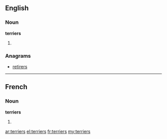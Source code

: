 ==English==

===Noun===
'''terriers'''

# {{plural of|terrier}}

===Anagrams===
* [[retirers#English|retirers]]

----

==French==

===Noun===
'''terriers''' {{m}}

# {{plural of|terrier|lang=fr}}

[[ar:terriers]]
[[el:terriers]]
[[fr:terriers]]
[[my:terriers]]
